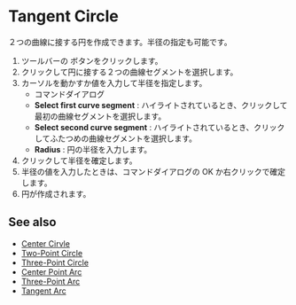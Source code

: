 
# Tangent Circle 

<Reference shortcut="" command="Tangent Circle" button="Toolbar" />

２つの曲線に接する円を作成できます。半径の指定も可能です。

1. ツールバーの <ButtonIcon type="button-tangent-circle" /> ボタンをクリックします。
2. クリックして円に接する２つの曲線セグメントを選択します。
3. カーソルを動かすか値を入力して半径を指定します。
    - <Kst>コマンドダイアログ</Kst>
    - **Select first curve segment** : ハイライトされているとき、クリックして最初の曲線セグメントを選択します。
    - **Select second curve segment** : ハイライトされているとき、クリックしてふたつめの曲線セグメントを選択します。
    - **Radius** : 円の半径を入力します。
4. クリックして半径を確定します。
5. 半径の値を入力したときは、コマンドダイアログの OK か右クリックで確定します。
6. 円が作成されます。

<VideoPlayer fileName="tangent-circle"/>

## See also
- [Center Cirvle](./center-circle)
- [Two-Point Circle](./two-point-circle)
- [Three-Point Circle](./three-point-circle)
- [Center Point Arc](./center-point-arc)
- [Three-Point Arc](./three-point-arc)
- [Tangent Arc](./tangent-arc)
